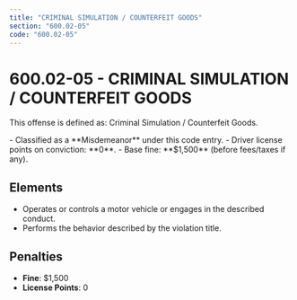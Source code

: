 ```yaml
---
title: "CRIMINAL SIMULATION / COUNTERFEIT GOODS"
section: "600.02-05"
code: "600.02-05"
---
```





# 600.02-05 - CRIMINAL SIMULATION / COUNTERFEIT GOODS

This offense is defined as: Criminal Simulation / Counterfeit Goods.

<Aside type="caution" title="Charge Type: Misdemeanor">
- Classified as a **Misdemeanor** under this code entry.
- Driver license points on conviction: **0**.
- Base fine: **$1,500** (before fees/taxes if any).
</Aside>

## Elements
- Operates or controls a motor vehicle or engages in the described conduct.
- Performs the behavior described by the violation title.

## Penalties
- **Fine**: $1,500
- **License Points**: 0
